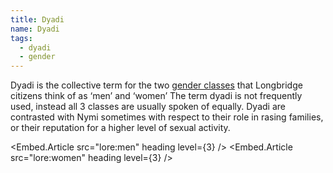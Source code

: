 ```yaml
---
title: Dyadi
name: Dyadi
tags:
  - dyadi
  - gender
---
```

Dyadi is the collective term for the two [gender classes](lore:gender) that
Longbridge citizens think of as ‘men’ and ‘women’ The term dyadi is not
frequently used, instead all 3 classes are usually spoken of equally. Dyadi are
contrasted with Nymi sometimes with respect to their role in rasing families,
or their reputation for a higher level of sexual activity.

<Embed.Article src="lore:men" heading level={3} />
<Embed.Article src="lore:women" heading level={3} />
